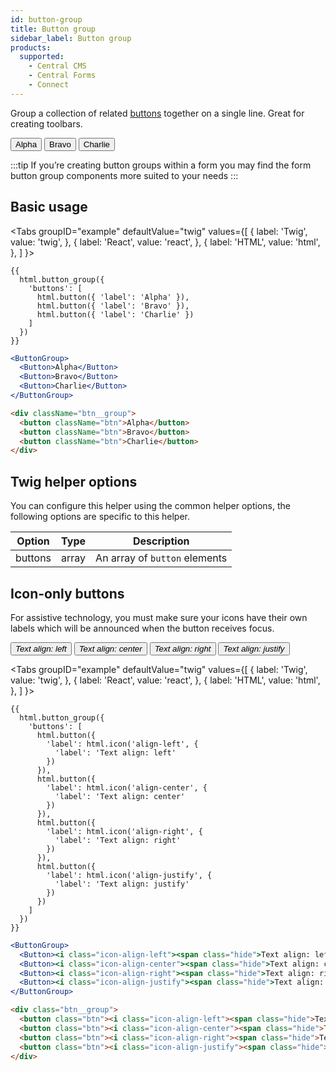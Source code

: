 ```yaml
---
id: button-group
title: Button group
sidebar_label: Button group
products:
  supported:
    - Central CMS
    - Central Forms
    - Connect
---
```



Group a collection of related [buttons](button.mdx) together on a single line. Great for creating toolbars.

<div className="d-example">
  <div className="btn__group">
    <button className="btn">Alpha</button>
    <button className="btn">Bravo</button>
    <button className="btn">Charlie</button>
  </div>
</div>

:::tip
If you’re creating button groups within a form you may find the form button group components more suited to your needs
:::

## Basic usage

<Tabs
  groupID="example"
  defaultValue="twig"
  values={[
    { label: 'Twig', value: 'twig', },
    { label: 'React', value: 'react', },
    { label: 'HTML', value: 'html', },
  ]
}>
<TabItem value="twig">

```twig
{{
  html.button_group({
    'buttons': [
      html.button({ 'label': 'Alpha' }),
      html.button({ 'label': 'Bravo' }),
      html.button({ 'label': 'Charlie' })
    ]
  })
}}
```

</TabItem>
<TabItem value="react">

```jsx
<ButtonGroup>
  <Button>Alpha</Button>
  <Button>Bravo</Button>
  <Button>Charlie</Button>
</ButtonGroup>
```

</TabItem>
<TabItem value="html">

```html
<div className="btn__group">
  <button className="btn">Alpha</button>
  <button className="btn">Bravo</button>
  <button className="btn">Charlie</button>
</div>
```

</TabItem>
</Tabs>

## Twig helper options

You can configure this helper using the common helper options, the following options are specific to this helper.

| Option | Type | Description |
| ------ | ---- | ----------- |
| buttons | array | An array of `button` elements |

## Icon-only buttons

For assistive technology, you must make sure your icons have their own labels which will be announced when the button receives focus.

<div className="d-example">
  <div className="btn__group">
    <button className="btn"><i className="icon-align-left"><span className="hide">Text align: left</span></i></button>
    <button className="btn"><i className="icon-align-center"><span className="hide">Text align: center</span></i></button>
    <button className="btn"><i className="icon-align-right"><span className="hide">Text align: right</span></i></button>
    <button className="btn"><i className="icon-align-justify"><span className="hide">Text align: justify</span></i></button>
  </div>
</div>

<Tabs
  groupID="example"
  defaultValue="twig"
  values={[
    { label: 'Twig', value: 'twig', },
    { label: 'React', value: 'react', },
    { label: 'HTML', value: 'html', },
  ]
}>
<TabItem value="twig">

```twig
{{
  html.button_group({
    'buttons': [
      html.button({
        'label': html.icon('align-left', {
          'label': 'Text align: left' 
        }) 
      }),
      html.button({
        'label': html.icon('align-center', {
          'label': 'Text align: center' 
        }) 
      }),
      html.button({
        'label': html.icon('align-right', {
          'label': 'Text align: right' 
        }) 
      }),
      html.button({
        'label': html.icon('align-justify', {
          'label': 'Text align: justify'
        }) 
      })
    ]
  })
}}
```

</TabItem>
<TabItem value="react">

```jsx
<ButtonGroup>
  <Button><i class="icon-align-left"><span class="hide">Text align: left</span></i></Button>
  <Button><i class="icon-align-center"><span class="hide">Text align: center</span></i></Button>
  <Button><i class="icon-align-right"><span class="hide">Text align: right</span></i></Button>
  <Button><i class="icon-align-justify"><span class="hide">Text align: justify</span></i></Button>
</ButtonGroup>
```

</TabItem>
<TabItem value="html">

```html
<div class="btn__group">
  <button class="btn"><i class="icon-align-left"><span class="hide">Text align: left</span></i></button>
  <button class="btn"><i class="icon-align-center"><span class="hide">Text align: center</span></i></button>
  <button class="btn"><i class="icon-align-right"><span class="hide">Text align: right</span></i></button>
  <button class="btn"><i class="icon-align-justify"><span class="hide">Text align: justify</span></i></button>
</div>
```

</TabItem>
</Tabs>